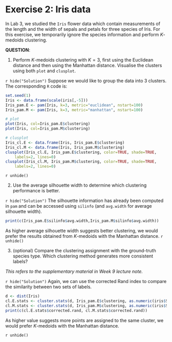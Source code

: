 # Exercise 2: Iris data

In Lab 3, we studied the `Iris` flower data which contain measurements of the length and the width of sepals and petals for three species of Iris. For this exercise, we temporarily ignore the species information and perform $K$-medoids clustering. 

**QUESTION**:

1. Perform $K$-medoids clustering with $K=3$, first using the Euclidean distance and then using the Manhattan distance. Visualise the clusters using both `plot` and `clusplot`. 

`r hide("Solution")`
Suppose we would like to group the data into 3 clusters. The corresponding `R` code is:
```r
set.seed(1)
Iris <- data.frame(scale(iris[,-5]))
Iris_pam.E <- pam(Iris, k=3, metric="euclidean", nstart=100)
Iris_pam.M <- pam(Iris, k=3, metric="manhattan", nstart=100)

# plot
plot(Iris, col=Iris_pam.E$clustering)
plot(Iris, col=Iris_pam.M$clustering)

# clusplot
Iris_cl.E <- data.frame(Iris, Iris_pam.E$clustering)
Iris_cl.M <- data.frame(Iris, Iris_pam.M$clustering)
clusplot(Iris_cl.E, Iris_pam.E$clustering, color=TRUE, shade=TRUE,
  	labels=2, lines=0)
clusplot(Iris_cl.M, Iris_pam.M$clustering, color=TRUE, shade=TRUE,
  	labels=2, lines=0)
```
`r unhide()`

2. Use the average silhouette width to determine which clustering performance is better. 

`r hide("Solution")`
The silhouette information has already been computed in `pam` and can be accessed using `silinfo` (and `avg.width` for average silhouette width). 
```r
print(c(Iris_pam.E$silinfo$avg.width,Iris_pam.M$silinfo$avg.width))
```
As higher average silhouette width suggests better clustering, we would prefer the results obtained from $K$-medoids with the Manhattan distance. 
`r unhide()`

3. (optional) Compare the clustering assignment with the ground-truth species type. Which clustering method generates more consistent labels?  

*This refers to the supplementary material in Week 9 lecture note.*

`r hide("Solution")`
Again, we can use the corrected Rand index to compare the similarity between two sets of labels. 
```r
d <- dist(Iris)
cl.E.stats <- cluster.stats(d, Iris_pam.E$clustering, as.numeric(iris$Species))
cl.M.stats <- cluster.stats(d, Iris_pam.M$clustering, as.numeric(iris$Species))
print(c(cl.E.stats$corrected.rand, cl.M.stats$corrected.rand))
```
As higher value suggests more points are assigned to the same cluster, we would prefer $K$-medoids with the Manhattan distance. 

`r unhide()`
